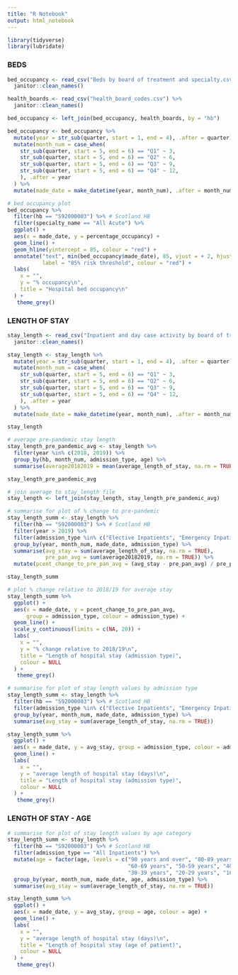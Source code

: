```yaml
---
title: "R Notebook"
output: html_notebook
---
```


```r
library(tidyverse)
library(lubridate)
```


### BEDS

```r
bed_occupancy <- read_csv("Beds by board of treatment and specialty.csv") %>% 
  janitor::clean_names()
```

```r
health_boards <- read_csv("health_board_codes.csv") %>% 
  janitor::clean_names()

bed_occupancy <- left_join(bed_occupancy, health_boards, by = "hb")
```

```r
bed_occupancy <- bed_occupancy %>% 
  mutate(year = str_sub(quarter, start = 1, end = 4), .after = quarter) %>% 
  mutate(month_num = case_when(
    str_sub(quarter, start = 5, end = 6) == "Q1" ~ 3, 
    str_sub(quarter, start = 5, end = 6) == "Q2" ~ 6, 
    str_sub(quarter, start = 5, end = 6) == "Q3" ~ 9, 
    str_sub(quarter, start = 5, end = 6) == "Q4" ~ 12, 
    ), .after = year
  ) %>% 
  mutate(made_date = make_datetime(year, month_num), .after = month_num)
```

```r
# bed occupancy plot
bed_occupancy %>% 
  filter(hb == "S92000003") %>% # Scotland HB
  filter(specialty_name == "All Acute") %>% 
  ggplot() +
  aes(x = made_date, y = percentage_occupancy) +
  geom_line() +
  geom_hline(yintercept = 85, colour = "red") +
  annotate("text", min(bed_occupancy$made_date), 85, vjust = + 2, hjust = 0, 
           label = "85% risk threshold", colour = "red") +
  labs(
    x = "", 
    y = "% occupancy\n", 
    title = "Hospital bed occupancy\n"
  ) + 
   theme_grey()
```


### LENGTH OF STAY

```r
stay_length <- read_csv("Inpatient and day case activity by board of treatment, age and sex.csv") %>% 
  janitor::clean_names()
```

```r
stay_length <- stay_length %>% 
  mutate(year = str_sub(quarter, start = 1, end = 4), .after = quarter) %>% 
  mutate(month_num = case_when(
    str_sub(quarter, start = 5, end = 6) == "Q1" ~ 3, 
    str_sub(quarter, start = 5, end = 6) == "Q2" ~ 6, 
    str_sub(quarter, start = 5, end = 6) == "Q3" ~ 9, 
    str_sub(quarter, start = 5, end = 6) == "Q4" ~ 12, 
    ), .after = year
  ) %>% 
  mutate(made_date = make_datetime(year, month_num), .after = month_num)

stay_length
```

```r
# average pre-pandemic stay length
stay_length_pre_pandemic_avg <- stay_length %>% 
  filter(year %in% c(2018, 2019)) %>% 
  group_by(hb, month_num, admission_type, age) %>% 
  summarise(average20182019 = mean(average_length_of_stay, na.rm = TRUE))

stay_length_pre_pandemic_avg
```

```r
# join average to stay_length file
stay_length <- left_join(stay_length, stay_length_pre_pandemic_avg)
```

```r
# summarise for plot of % change to pre-pandemic
stay_length_summ <- stay_length %>% 
  filter(hb == "S92000003") %>% # Scotland HB
  filter(year > 2019) %>% 
  filter(admission_type %in% c("Elective Inpatients", "Emergency Inpatients")) %>% 
  group_by(year, month_num, made_date, admission_type) %>% 
  summarise(avg_stay = sum(average_length_of_stay, na.rm = TRUE), 
            pre_pan_avg = sum(average20182019, na.rm = TRUE)) %>% 
  mutate(pcent_change_to_pre_pan_avg = (avg_stay - pre_pan_avg) / pre_pan_avg * 100)

stay_length_summ
```

```r
# plot % change relative to 2018/19 for average stay
stay_length_summ %>% 
  ggplot() +
  aes(x = made_date, y = pcent_change_to_pre_pan_avg, 
      group = admission_type, colour = admission_type) +
  geom_line() +
  scale_y_continuous(limits = c(NA, 20)) +
  labs(
    x = "", 
    y = "% change relative to 2018/19\n", 
    title = "Length of hospital stay (admission type)", 
    colour = NULL
  ) +
   theme_grey()
```

```r
# summarise for plot of stay length values by admission type
stay_length_summ <- stay_length %>% 
  filter(hb == "S92000003") %>% # Scotland HB
  filter(admission_type %in% c("Elective Inpatients", "Emergency Inpatients")) %>% 
  group_by(year, month_num, made_date, admission_type) %>% 
  summarise(avg_stay = sum(average_length_of_stay, na.rm = TRUE))
```

```r
stay_length_summ %>% 
  ggplot() +
  aes(x = made_date, y = avg_stay, group = admission_type, colour = admission_type) +
  geom_line() +
  labs(
    x = "", 
    y = "average length of hospital stay (days)\n", 
    title = "Length of hospital stay (admission type)", 
    colour = NULL
  ) +
   theme_grey()
```

### LENGTH OF STAY - AGE

```r
# summarise for plot of stay length values by age category
stay_length_summ <- stay_length %>% 
  filter(hb == "S92000003") %>% # Scotland HB
  filter(admission_type == "All Inpatients") %>% 
  mutate(age = factor(age, levels = c("90 years and over", "80-89 years", "70-79 years",
                                      "60-69 years", "50-59 years", "40-49 years",
                                      "30-39 years", "20-29 years", "10-19 years", "0-9 years"))) %>% 
  group_by(year, month_num, made_date, age, admission_type) %>% 
  summarise(avg_stay = sum(average_length_of_stay, na.rm = TRUE))
```

```r
stay_length_summ %>% 
  ggplot() +
  aes(x = made_date, y = avg_stay, group = age, colour = age) +
  geom_line() +
  labs(
    x = "", 
    y = "average length of hospital stay (days)\n", 
    title = "Length of hospital stay (age of patient)", 
    colour = NULL
  ) +
   theme_grey()
```








